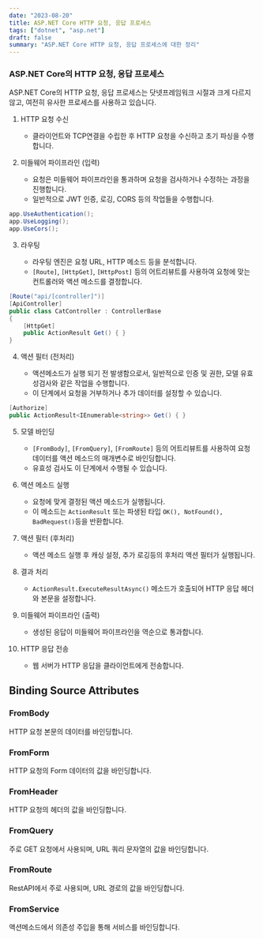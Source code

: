 ```yaml
---
date: "2023-08-20"
title: ASP.NET Core HTTP 요청, 응답 프로세스
tags: ["dotnet", "asp.net"]
draft: false
summary: "ASP.NET Core HTTP 요청, 응답 프로세스에 대한 정리"
---
```


### ASP.NET Core의 HTTP 요청, 응답 프로세스

ASP.NET Core의 HTTP 요청, 응답 프로세스는 닷넷프레임워크 시절과 크게 다르지 않고, 여전히 유사한 프로세스를 사용하고 있습니다.

1. HTTP 요청 수신

   - 클라이언트와 TCP연결을 수립한 후 HTTP 요청을 수신하고 초기 파싱을 수행합니다.

2. 미들웨어 파이프라인 (입력)

   - 요청은 미들웨어 파이프라인을 통과하며 요청을 검사하거나 수정하는 과정을 진행합니다.
   - 일반적으로 JWT 인증, 로깅, CORS 등의 작업들을 수행합니다.

```csharp
app.UseAuthentication();
app.UseLogging();
app.UseCors();
```

3. 라우팅

   - 라우팅 엔진은 요청 URL, HTTP 메소드 등을 분석합니다.
   - `[Route]`, `[HttpGet]`, `[HttpPost]` 등의 어트리뷰트를 사용하여 요청에 맞는 컨트롤러와 액션 메소드를 결정합니다.

```csharp
[Route("api/[controller]")]
[ApiController]
public class CatController : ControllerBase
{
    [HttpGet]
    public ActionResult Get() { }
}
```

4. 액션 필터 (전처리)

   - 액션메소드가 실행 되기 전 발생함으로서, 일반적으로 인증 및 권한, 모델 유효성검사와 같은 작업을 수행합니다.
   - 이 단계에서 요청을 거부하거나 추가 데이터를 설정할 수 있습니다.

```csharp
[Authorize]
public ActionResult<IEnumerable<string>> Get() { }
```

5. 모델 바인딩

   - `[FromBody]`, `[FromQuery]`, `[FromRoute]` 등의 어트리뷰트를 사용하여 요청 데이터를 액션 메소드의 매개변수로 바인딩합니다.
   - 유효성 검사도 이 단계에서 수행될 수 있습니다.

6. 액션 메소드 실행

   - 요청에 맞게 결정된 액션 메소드가 실행됩니다.
   - 이 메소드는 `ActionResult` 또는 파생된 타입 `OK(), NotFound(), BadRequest()`등을 반환합니다.

7. 액션 필터 (후처리)

   - 액션 메소드 실행 후 캐싱 설정, 추가 로깅등의 후처리 액션 필터가 실행됩니다.

8. 결과 처리

   - `ActionResult.ExecuteResultAsync()` 메소드가 호출되어 HTTP 응답 헤더와 본문을 설정합니다.

9. 미들웨어 파이프라인 (출력)

   - 생성된 응답이 미들웨어 파이프라인을 역순으로 통과합니다.

10. HTTP 응답 전송

    - 웹 서버가 HTTP 응답을 클라이언트에게 전송합니다.

## Binding Source Attributes

### FromBody

HTTP 요청 본문의 데이터를 바인딩합니다.

### FromForm

HTTP 요청의 Form 데이터의 값을 바인딩합니다.

### FromHeader

HTTP 요청의 헤더의 값을 바인딩합니다.

### FromQuery

주로 GET 요청에서 사용되며, URL 쿼리 문자열의 값을 바인딩합니다.

### FromRoute

RestAPI에서 주로 사용되며, URL 경로의 값을 바인딩합니다.

### FromService

액션메소드에서 의존성 주입을 통해 서비스를 바인딩합니다.
